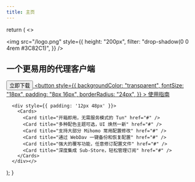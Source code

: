 ```yaml
---
title: 主页
---
```



<IndexPage />

  return (
    <>
      <div
        className="h-[calc(100vh-278px)] flex flex-row-reverse justify-around flex-wrap items-center gap-8"
      >
        <img
          src="/logo.png"
          style={{
            height: "200px",
            filter: "drop-shadow(0 0 4rem #3C82C1)",
          }}
        />
        <div>
          <div className="flex justify-start">
            <Logo className='h-[64px]' />
          </div>
          <h2 className="text-[48px]">一个更易用的代理客户端</h2>
          <div className="flex justify-start gap-4 mt-4">
            <a href="https://github.com/mihomo-party-org/mihomo-party/releases/latest">
              <button
                className="text-white bg-[#008AE6] text-lg py-2 px-4 rounded-[24px]"
              >
                立即下载
              </button>
            </a>
            <a href="/docs/install">
              <button
                style={{
                  backgroundColor: "transparent",
                  fontSize: "18px",
                  padding: "8px 16px",
                  borderRadius: "24px",
                }}
              >
                使用指南
              </button>
            </a>
          </div>
        </div>
      </div>

      <div style={{ padding: '12px 48px' }}>
        <Cards>
          <Card title="开箱即用，无需服务模式的 Tun" href="#" />
          <Card title="多种配色主题可选，UI 焕然一新" href="#" />
          <Card title="支持大部分 Mihomo 常用配置修改" href="#" />
          <Card title="通过 WebDav 一键备份和恢复配置" href="#" />
          <Card title="强大的覆写功能，任意修订配置文件" href="#" />
          <Card title="深度集成 Sub-Store，轻松管理订阅" href="#" />
        </Cards>
      </div></>

);
}

